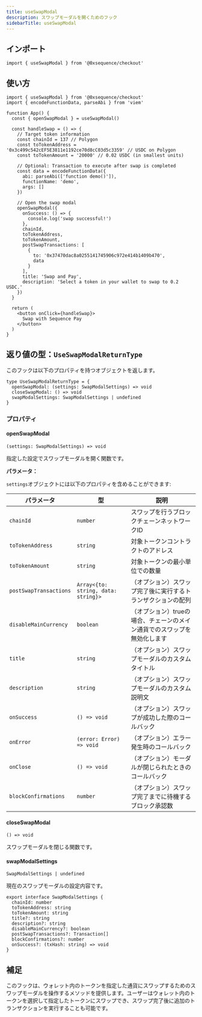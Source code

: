 ```yaml
---
title: useSwapModal
description: スワップモーダルを開くためのフック
sidebarTitle: useSwapModal
---
```


## インポート

```tsx
import { useSwapModal } from '@0xsequence/checkout'
```

## 使い方

```tsx
import { useSwapModal } from '@0xsequence/checkout'
import { encodeFunctionData, parseAbi } from 'viem'

function App() {
  const { openSwapModal } = useSwapModal()
  
  const handleSwap = () => {
    // Target token information
    const chainId = 137 // Polygon
    const toTokenAddress = '0x3c499c542cEF5E3811e1192ce70d8cC03d5c3359' // USDC on Polygon
    const toTokenAmount = '20000' // 0.02 USDC (in smallest units)
    
    // Optional: Transaction to execute after swap is completed
    const data = encodeFunctionData({ 
      abi: parseAbi(['function demo()']), 
      functionName: 'demo', 
      args: [] 
    })
    
    // Open the swap modal
    openSwapModal({
      onSuccess: () => {
        console.log('swap successful!')
      },
      chainId,
      toTokenAddress,
      toTokenAmount,
      postSwapTransactions: [
        {
          to: '0x37470dac8a0255141745906c972e414b1409b470',
          data
        }
      ],
      title: 'Swap and Pay',
      description: 'Select a token in your wallet to swap to 0.2 USDC.'
    })
  }
  
  return (
    <button onClick={handleSwap}>
      Swap with Sequence Pay
    </button>
  )
}
```

## 返り値の型：`UseSwapModalReturnType`
このフックは以下のプロパティを持つオブジェクトを返します。

```tsx
type UseSwapModalReturnType = {
  openSwapModal: (settings: SwapModalSettings) => void
  closeSwapModal: () => void
  swapModalSettings: SwapModalSettings | undefined
}
```

### プロパティ

#### openSwapModal
`(settings: SwapModalSettings) => void`

指定した設定でスワップモーダルを開く関数です。

**パラメータ：**

`settings`オブジェクトには以下のプロパティを含めることができます:

| パラメータ                  | 型                                   | 説明                                     |
| ---------------------- | ----------------------------------- | -------------------------------------- |
| `chainId`              | `number`                            | スワップを行うブロックチェーンネットワークID                |
| `toTokenAddress`       | `string`                            | 対象トークンコントラクトのアドレス                      |
| `toTokenAmount`        | `string`                            | 対象トークンの最小単位での数量                        |
| `postSwapTransactions` | `Array<{to: string, data: string}>` | （オプション）スワップ完了後に実行するトランザクションの配列         |
| `disableMainCurrency`  | `boolean`                           | （オプション）trueの場合、チェーンのメイン通貨でのスワップを無効化します |
| `title`                | `string`                            | （オプション）スワップモーダルのカスタムタイトル               |
| `description`          | `string`                            | （オプション）スワップモーダルのカスタム説明文                |
| `onSuccess`            | `() => void`                        | （オプション）スワップが成功した際のコールバック               |
| `onError`              | `(error: Error) => void`            | （オプション）エラー発生時のコールバック                   |
| `onClose`              | `() => void`                        | （オプション）モーダルが閉じられたときのコールバック             |
| `blockConfirmations`   | `number`                            | （オプション）スワップ完了までに待機するブロック承認数            |

#### closeSwapModal
`() => void`

スワップモーダルを閉じる関数です。

#### swapModalSettings
`SwapModalSettings | undefined`

現在のスワップモーダルの設定内容です。

```tsx
export interface SwapModalSettings {
  chainId: number
  toTokenAddress: string
  toTokenAmount: string
  title?: string
  description?: string
  disableMainCurrency?: boolean
  postSwapTransactions?: Transaction[]
  blockConfirmations?: number
  onSuccess?: (txHash: string) => void
}
```

## 補足
このフックは、ウォレット内のトークンを指定した通貨にスワップするためのスワップモーダルを操作するメソッドを提供します。ユーザーはウォレット内のトークンを選択して指定したトークンにスワップでき、スワップ完了後に追加のトランザクションを実行することも可能です。